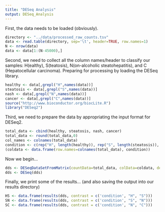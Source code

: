 ```yaml
---
title: "DESeq Analysis"
output: DESeq_Analysis
---
```


First, the data needs to be loaded (obviously).

```r
directory <- "../data/processed_raw_counts.tsv"
data <- read.table(directory, sep='\t', header=TRUE, row.names=1)
N <- nrow(data)
data <- data[1:(N-45000),]
```

Second, we need to collect all the column names/header to classify our samples: H(ealthy), S(teatosis), N(on-alcoholic steatohepatitis), and C (Hepatocellular carcinoma). Preparing for processing by loading the DESeq library.

```r
healthy <- data[,grepl("H",names(data))]
steatosis <- data[,grepl("S",names(data))]
nash <- data[,grepl("N",names(data))]
cancer <- data[,grepl("C",names(data))]
source("http://www.bioconductor.org/biocLite.R")
library("DESeq2")
```

Third, we need to prepare the data by appropriating the input format for DESeq2.

```r
total_data <- cbind(healthy, steatosis, nash, cancer)
total_data <- round(total_data,0)
col_names <- colnames(total_data)
condition <- c(rep("H", length(healthy)), rep("S", length(steatosis)), rep("N", length(nash)), rep("C", length(cancer)))
(coldata <- data.frame(row.names=colnames(total_data), condition))
```

Now we begin...

```r
dds <- DESeqDataSetFromMatrix(countData=total_data, colData=coldata, design=~condition)
dds <- DESeq(dds)
```

Finally, we print some of the results... (and also saving the output into our results directory)
```r
HS <- data.frame(results(dds, contrast = c('condition', "H", "S")))
SN <- data.frame(results(dds, contrast = c('condition', "S", "N")))
SC <- data.frame(results(dds, contrast = c('condition', "N", "C")))
```
